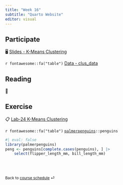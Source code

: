 ```yaml
---
title: "Week 16"
subtitle: "Quarto Website"
editor: visual
---
```


::: callout-important
:::

## Participate

🖥️ [Slides - K-Means Clustering](/slides/20-kmeans.html)

`r fontawesome::fa("table")` [Data - clus_data](/slides/data/clus_data.csv)

## Reading

📖

## Exercise

📋 [Lab-24 K-Means Clustering](/exercise/lab24-kmeans.html)

`r fontawesome::fa("table")` [`palmerpenguins`](https://allisonhorst.github.io/palmerpenguins/)`::penguins`

```r
#| eval: false
library(palmerpenguins)
peng <- penguins[complete.cases(penguins), ] |> 
    select(flipper_length_mm, bill_length_mm)
```

<br><br>

::: {style="font-size: 0.875em;"}
Back to [course schedule](/ "Course schedule") ⏎
:::
